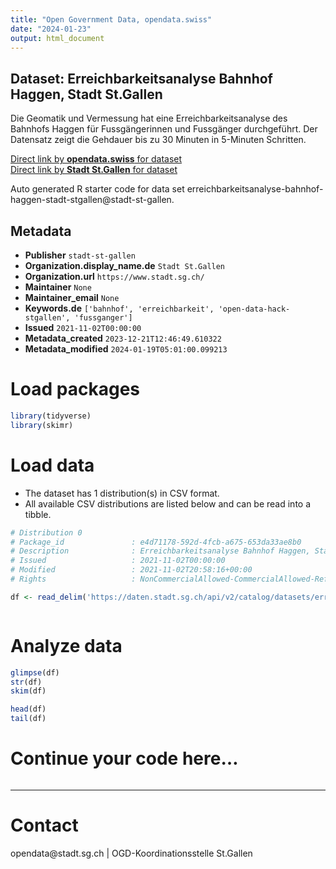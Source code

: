 ```yaml
---
title: "Open Government Data, opendata.swiss"
date: "2024-01-23"
output: html_document
---
```


## Dataset: Erreichbarkeitsanalyse Bahnhof Haggen, Stadt St.Gallen

Die Geomatik und Vermessung hat eine Erreichbarkeitsanalyse des Bahnhofs Haggen für Fussgängerinnen und Fussgänger durchgeführt. Der Datensatz zeigt die Gehdauer bis zu 30 Minuten in 5-Minuten Schritten.

[Direct link by **opendata.swiss** for dataset](https://opendata.swiss/de/dataset/erreichbarkeitsanalyse-bahnhof-haggen-stadt-st-gallen)<br>
[Direct link by **Stadt St.Gallen** for dataset](https://daten.stadt.sg.ch/explore/dataset/erreichbarkeitsanalyse-bahnhof-haggen-stadt-stgallen/)

Auto generated R starter code for data set erreichbarkeitsanalyse-bahnhof-haggen-stadt-stgallen@stadt-st-gallen.

## Metadata

- **Publisher** `stadt-st-gallen`
- **Organization.display_name.de** `Stadt St.Gallen`
- **Organization.url** `https://www.stadt.sg.ch/`
- **Maintainer** `None`
- **Maintainer_email** `None`
- **Keywords.de** `['bahnhof', 'erreichbarkeit', 'open-data-hack-stgallen', 'fussganger']`
- **Issued** `2021-11-02T00:00:00`
- **Metadata_created** `2023-12-21T12:46:49.610322`
- **Metadata_modified** `2024-01-19T05:01:00.099213`


# Load packages

```r

library(tidyverse)
library(skimr)

```

# Load data

-   The dataset has 1 distribution(s) in CSV format.
-   All available CSV distributions are listed below and can be read into a tibble.

```r

# Distribution 0
# Package_id               : e4d71178-592d-4fcb-a675-653da33ae8b0
# Description              : Erreichbarkeitsanalyse Bahnhof Haggen, Stadt St.Gallen (csv)
# Issued                   : 2021-11-02T00:00:00
# Modified                 : 2021-11-02T20:58:16+00:00
# Rights                   : NonCommercialAllowed-CommercialAllowed-ReferenceRequired

df <- read_delim('https://daten.stadt.sg.ch/api/v2/catalog/datasets/erreichbarkeitsanalyse-bahnhof-haggen-stadt-stgallen/exports/csv')



```

# Analyze data

```r

glimpse(df)
str(df)
skim(df)

head(df)
tail(df)

```

# Continue your code here...

```r

```

------------------------------------------------------------------------

# Contact

opendata@stadt.sg.ch | OGD-Koordinationsstelle St.Gallen
